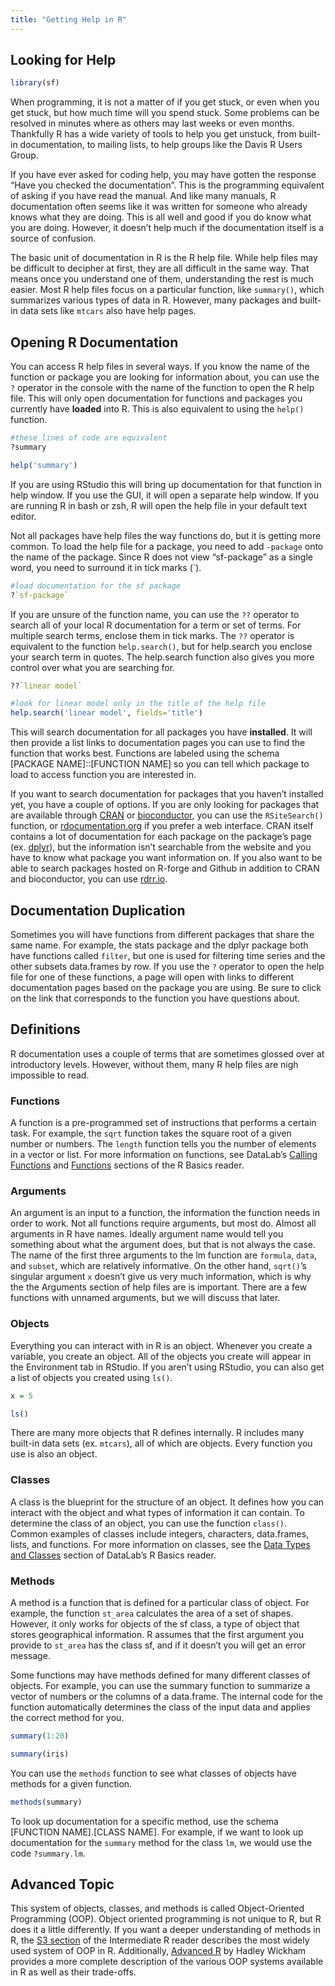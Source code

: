 ```yaml
---
title: "Getting Help in R"
---
```


## Looking for Help

```r
library(sf)
```


When programming, it is not a matter of if you get stuck, or even when you get
stuck, but how much time will you spend stuck. Some problems can be resolved in
minutes where as others may last weeks or even months. Thankfully R has a wide
variety of tools to help you get unstuck, from built-in documentation, to
mailing lists, to help groups like the Davis R Users Group. 

If you have ever asked for coding help, you may have gotten the response "Have
you checked the documentation". This is the programming equivalent of asking
if you have read the manual. And like many manuals, R documentation often seems
like it was written for someone who already knows what they are doing. This is
all well and good if you do know what you are doing. However, it doesn't help
much if the documentation itself is a source of confusion.

The basic unit of documentation in R is the R help file. While help files may be
difficult to decipher at first, they are all difficult in the same way. That
means once you understand one of them, understanding the rest is much easier.
Most R help files focus on a particular function, like `summary()`, which
summarizes various types of data in R. However, many packages and built-in data
sets like `mtcars` also have help pages.

## Opening R Documentation

You can access R help files in several ways. If you know the name of the
function or package you are looking for information about, you can use the `?`
operator in the console with the name of the function to open the R help file.
This will only open documentation for functions and packages you currently have
**loaded** into R. This is also equivalent to using the `help()` function.

```r

#these lines of code are equivalent
?summary

help('summary')

```

If you are using RStudio this will bring up documentation for that function in
help window. If you use the GUI, it will open a separate help window. If you are
running R in bash or zsh, R will open the help file in your default text editor.

Not all packages have help files the way functions do, but it is getting more
common. To load the help file for a package, you need to add `-package` onto the
name of the package. Since R does not view "sf-package" as a single word, you
need to surround it in tick marks (`).

```r

#load documentation for the sf package
?`sf-package`

```


If you are unsure of the function name, you can use the `??` operator to search
all of your local R documentation for a term or set of terms. For multiple
search terms, enclose them in tick marks. The `??` operator is equivalent to the
function `help.search()`, but for help.search you enclose your search term in
quotes. The help.search function also gives you more control over what you are
searching for. 

```r

??`linear model` 

#look for linear model only in the title of the help file
help.search('linear model', fields='title')

```


This will search documentation for all packages you have **installed**. It will
then provide a list links to documentation pages you can use to find the
function that works best. Functions are labeled using the schema [PACKAGE
NAME]::[FUNCTION NAME] so you can tell which package to load to access function
you are interested in.

If you want to search documentation for packages that you haven't installed yet,
you have a couple of options. If you are only looking for packages that are
available through [CRAN][cran] or [bioconductor][bioC], you can use the
`RSiteSearch()` function, or [rdocumentation.org][rdoc] if you prefer a web
interface. CRAN itself contains a lot of documentation for each package on the
package's page (ex. [dplyr][dply]), but the information isn't searchable from
the website and you have to know what package you want information on. If you
also want to be able to search packages hosted on R-forge and Github in addition
to CRAN and bioconductor, you can use [rdrr.io][rdrr].

:::{.callout-caution}
## Documentation Duplication
Sometimes you will have functions from different packages that share the same
name. For example, the stats package and the dplyr package both have functions
called `filter`, but one is used for filtering time series and the other subsets
data.frames by row. If you use the `?` operator to open the help file for one of
these functions, a page will open with links to different documentation pages
based on the package you are using. Be sure to click on the link that
corresponds to the function you have questions about.

:::

## Definitions

R documentation uses a couple of terms that are sometimes glossed over
at introductory levels. However, without them, many R help files are nigh 
impossible to read.

### Functions  
A function is a pre-programmed set of instructions that performs a certain task. For
example, the `sqrt` function takes the square root of a given number or numbers.
The `length` function tells you the number of elements in a vector or list. For
more information on functions, see DataLab's [Calling Functions][cfun] and
[Functions][funs] sections of the R Basics reader.

### Arguments
An argument is an input to a function, the information the function needs in
order to work. Not all functions require arguments, but most do. Almost all
arguments in R have names. Ideally argument name would tell you something about
what the argument does, but that is not always the case. The name of the first
three arguments to the lm function are `formula`, `data`, and `subset`, which
are relatively informative. On the other hand, `sqrt()`'s singular argument `x`
doesn't give us very much information, which is why the the Arguments section of
help files are is important. There are a few functions with unnamed arguments,
but we will discuss that later.


### Objects

Everything you can interact with in R is an object. Whenever you create a
variable, you create an object. All of the objects you create will appear in the
Environment tab in RStudio. If you aren't using RStudio, you can also get a list
of objects you created using `ls()`. 

```r

x = 5

ls()

```


There are many more objects that R defines internally. R includes many built-in
data sets (ex. `mtcars`), all of which are objects. Every function you use is
also an object.
  
### Classes
A class is the blueprint for the structure of an object. It defines how you can
interact with the object and what types of information it can contain. To
determine the class of an object, you can use the function `class()`. Common
examples of classes include integers, characters, data.frames, lists, and
functions. For more information on classes, see the 
[Data Types and Classes][type] section of DataLab's R Basics reader.
  
### Methods
A method is a function that is defined for a particular class of object. For
example, the function `st_area` calculates the area of a set of shapes. 
However, it only works for objects of the sf class, a type of object that stores
geographical information. R assumes that the first argument you provide to 
`st_area` has the class sf, and if it doesn't you will get an error message.

Some functions may have methods defined for many different classes of objects.
For example, you can use the summary function to summarize a vector of numbers
or the columns of a data.frame. The internal code for the function automatically
determines the class of the input data and applies the correct method for you.

```r
summary(1:20)

summary(iris)

```

You can use the `methods` function to see what classes of objects have methods
for a given function.

```r

methods(summary) 

```

To look up documentation for a specific method, use the schema [FUNCTION
NAME].[CLASS NAME]. For example, if we want to look up documentation for the
`summary` method for the class `lm`, we would use the code `?summary.lm`.

:::{.callout-note}
## Advanced Topic

This system of objects, classes, and methods is called Object-Oriented
Programming (OOP). Object oriented programming is not unique to R, but R does it
a little differently. If you want a deeper understanding of methods in R, the 
[S3 section][s3] of the Intermediate R reader describes the most widely used
system of OOP in R. Additionally, [Advanced R][oop] by Hadley Wickham provides a
more complete description of the various OOP systems available in R as well as
their trade-offs.


:::



[dply]: https://cran.r-project.org/web/packages/dplyr/index.html
[cran]: https://cran.r-project.org/
[bioC]: https://www.bioconductor.org/packages/release/BiocViews.html#___Software
[rdoc]: https://www.rdocumentation.org/
[rdrr]: https://rdrr.io/
[type]: https://ucdavisdatalab.github.io/workshop_r_basics/data-structures.html#data-types-classes
[cfun]: https://ucdavisdatalab.github.io/workshop_r_basics/getting-started.html#calling-functions
[funs]: https://ucdavisdatalab.github.io/workshop_r_basics/automating-tasks.html#functions
[oop]:https://adv-r.hadley.nz/oo.html
[s3]: https://ucdavisdatalab.github.io/workshop_intermediate_r/language-fundamentals.html#s3